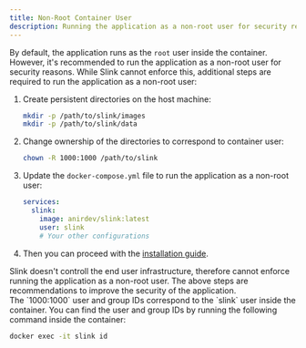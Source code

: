 ```yaml
---
title: Non-Root Container User
description: Running the application as a non-root user for security reasons.
---
```



By default, the application runs as the `root` user inside the container. However, it's recommended to run the application as a non-root user for security reasons.
While Slink cannot enforce this, additional steps are required to run the application as a non-root user:

<Steps>

1. Create persistent directories on the host machine:

   ```bash
   mkdir -p /path/to/slink/images
   mkdir -p /path/to/slink/data
   ```

2. Change ownership of the directories to correspond to container user:

   ```bash
   chown -R 1000:1000 /path/to/slink
   ```

3. Update the `docker-compose.yml` file to run the application as a non-root user:

   ```yaml
   services:
     slink:
       image: anirdev/slink:latest
       user: slink
       # Your other configurations
   ```

4. Then you can proceed with the [installation guide](/installation/01-docker-compose).

</Steps>

<Aside type="note">
  Slink doesn't controll the end user infrastructure, therefore cannot enforce
  running the application as a non-root user. The above steps are
  recommendations to improve the security of the application.
</Aside>

<Aside type="tip">
  The `1000:1000` user and group IDs correspond to the `slink` user inside the container. You can find the user and group IDs by running the following command inside the container:

```bash
docker exec -it slink id
```

</Aside>
